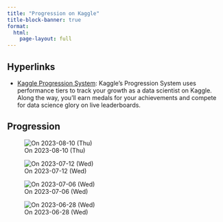 ```yaml
---
title: "Progression on Kaggle"
title-block-banner: true
format:
  html:
    page-layout: full
---
```



## Hyperlinks
- [Kaggle Progression System](https://www.kaggle.com/progression/): Kaggle's Progression System uses performance tiers to track your growth as a data scientist on Kaggle. Along the way, you’ll earn medals for your achievements and compete for data science glory on live leaderboards.


## Progression

::: {layout-ncol=3}
![On 2023-08-10 (Thu)](/static/images/progression-on-kaggle/2023-08-10-kaggle-progression.png)

![On 2023-07-12 (Wed)](/static/images/progression-on-kaggle/2023-07-12-kaggle-progression.jpeg)

![On 2023-07-06 (Wed)](/static/images/progression-on-kaggle/2023-07-06-kaggle-progression.jpeg)

![On 2023-06-28 (Wed)](/static/images/progression-on-kaggle/2023-06-28-kaggle-progression.jpeg)
:::
